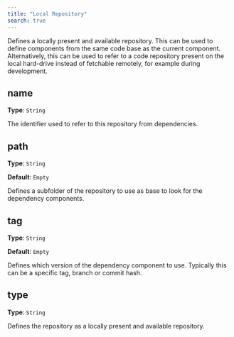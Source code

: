 ```yaml
---
title: "Local Repository"
search: true
---
```


Defines a locally present and available repository.
This can be used to define components from the same code base as the current component.
Alternatively, this can be used to refer to a code repository present on the local hard-drive instead of fetchable remotely, for example during development.


## name

**Type**: `String`

The identifier used to refer to this repository from dependencies.

## path

**Type**: `String`

**Default**: `Empty`

Defines a subfolder of the repository to use as base to look for the dependency components.

## tag

**Type**: `String`

**Default**: `Empty`

Defines which version of the dependency component to use. Typically this can be a specific tag, branch or commit hash.

## type

**Type**: `String`

Defines the repository as a locally present and available repository.
